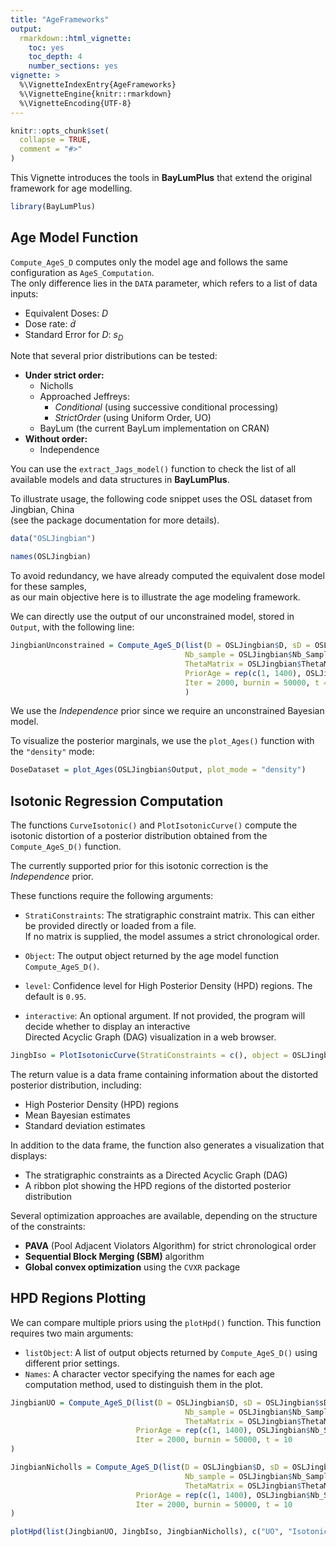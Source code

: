 ```yaml
---
title: "AgeFrameworks"
output:
  rmarkdown::html_vignette:
    toc: yes
    toc_depth: 4
    number_sections: yes
vignette: >
  %\VignetteIndexEntry{AgeFrameworks}
  %\VignetteEngine{knitr::rmarkdown}
  %\VignetteEncoding{UTF-8}
---
```


```r
knitr::opts_chunk$set(
  collapse = TRUE,
  comment = "#>"
)
```

This Vignette introduces the tools in **BayLumPlus** that extend the original framework for age modelling. 

```r
library(BayLumPlus)
```

## Age Model Function

`Compute_AgeS_D` computes only the model age and follows the same configuration as `AgeS_Computation`.  
The only difference lies in the `DATA` parameter, which refers to a list of data inputs:

- Equivalent Doses: $D$
- Dose rate: $\dot{d}$
- Standard Error for $D$: $s_D$

Note that several prior distributions can be tested:

- **Under strict order:**
  - Nicholls
  - Approached Jeffreys:
    - *Conditional* (using successive conditional processing)
    - *StrictOrder* (using Uniform Order, UO)
  - BayLum (the current BayLum implementation on CRAN)

- **Without order:**
  - Independence

You can use the `extract_Jags_model()` function to check the list of all available models and data structures in **BayLumPlus**.

To illustrate usage, the following code snippet uses the OSL dataset from Jingbian, China  
(see the package documentation for more details).
```r
data("OSLJingbian")

names(OSLJingbian)
```

To avoid redundancy, we have already computed the equivalent dose model for these samples,  
as our main objective here is to illustrate the age modeling framework.


We can directly use the output of our unconstrained model, stored in `Output`, with the following line:

```r
JingbianUnconstrained = Compute_AgeS_D(list(D = OSLJingbian$D, sD = OSLJingbian$sD, ddot = OSLJingbian$sd),
                                       Nb_sample = OSLJingbian$Nb_Sample, SampleNames = OSLJingbian$SampleNames,
                                       ThetaMatrix = OSLJingbian$ThetaMatrix, prior = "Independance",
                                       PriorAge = rep(c(1, 1400), OSLJingbian$Nb_Sample),
                                       Iter = 2000, burnin = 50000, t = 10
                                       )
```

We use the *Independence* prior since we require an unconstrained Bayesian model.

To visualize the posterior marginals, we use the `plot_Ages()` function with the `"density"` mode:

```r
DoseDataset = plot_Ages(OSLJingbian$Output, plot_mode = "density")
```

## Isotonic Regression Computation

The functions `CurveIsotonic()` and `PlotIsotonicCurve()` compute the isotonic distortion of a posterior distribution 
obtained from the `Compute_AgeS_D()` function.

The currently supported prior for this isotonic correction is the *Independence* prior.

These functions require the following arguments:

- `StratiConstraints`: The stratigraphic constraint matrix. This can either be provided directly or loaded from a file.  
  If no matrix is supplied, the model assumes a strict chronological order.
  
- `Object`: The output object returned by the age model function `Compute_AgeS_D()`.

- `level`: Confidence level for High Posterior Density (HPD) regions. The default is `0.95`.

- `interactive`: An optional argument. If not provided, the program will decide whether to display an interactive  
  Directed Acyclic Graph (DAG) visualization in a web browser.


```r
JingbIso = PlotIsotonicCurve(StratiConstraints = c(), object = OSLJingbian$Output, level = .68)
```

The return value is a data frame containing information about the distorted posterior distribution, including:

- High Posterior Density (HPD) regions  
- Mean Bayesian estimates  
- Standard deviation estimates  

In addition to the data frame, the function also generates a visualization that displays:

- The stratigraphic constraints as a Directed Acyclic Graph (DAG)  
- A ribbon plot showing the HPD regions of the distorted posterior distribution  

Several optimization approaches are available, depending on the structure of the constraints:

- **PAVA** (Pool Adjacent Violators Algorithm) for strict chronological order  
- **Sequential Block Merging (SBM)** algorithm  
- **Global convex optimization** using the `CVXR` package  


## HPD Regions Plotting

We can compare multiple priors using the `plotHpd()` function. This function requires two main arguments:

- `listObject`: A list of output objects returned by `Compute_AgeS_D()` using different prior settings.  
- `Names`: A character vector specifying the names for each age computation method, used to distinguish them in the plot.


```r
JingbianUO = Compute_AgeS_D(list(D = OSLJingbian$D, sD = OSLJingbian$sD, ddot = OSLJingbian$ddot),
                                       Nb_sample = OSLJingbian$Nb_Sample, SampleNames = OSLJingbian$SampleNames,
                                       ThetaMatrix = OSLJingbian$ThetaMatrix, prior = "Conditional",
                            PriorAge = rep(c(1, 1400), OSLJingbian$Nb_Sample),
                            Iter = 2000, burnin = 50000, t = 10
)
```


```r
JingbianNicholls = Compute_AgeS_D(list(D = OSLJingbian$D, sD = OSLJingbian$sD, ddot = OSLJingbian$ddot),
                                       Nb_sample = OSLJingbian$Nb_Sample, SampleNames = OSLJingbian$SampleNames,
                                       ThetaMatrix = OSLJingbian$ThetaMatrix, prior = "StrictNicholls",
                            PriorAge = rep(c(1, 1400), OSLJingbian$Nb_Sample),
                            Iter = 2000, burnin = 50000, t = 10
)
```

```r
plotHpd(list(JingbianUO, JingbIso, JingbianNicholls), c("UO", "Isotonic", "Nicholls"))

```


